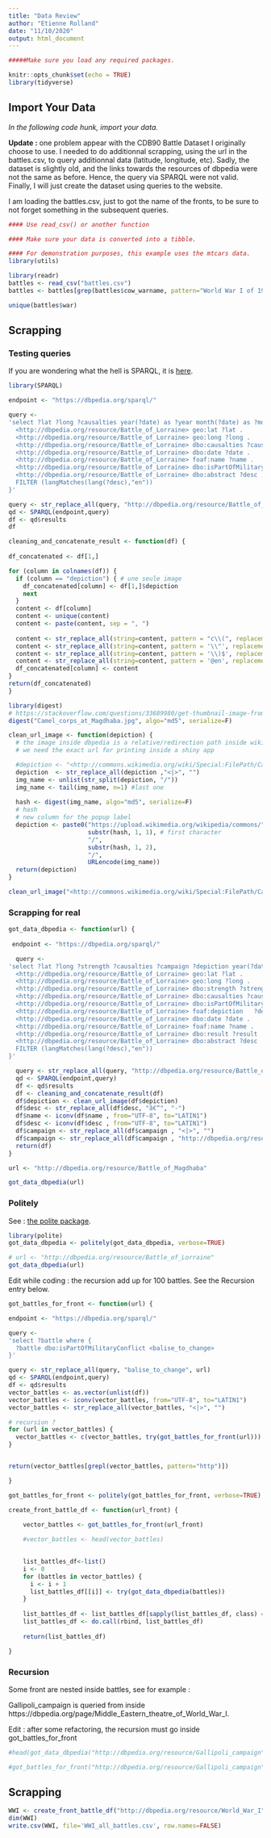 ```yaml
---
title: "Data Review"
author: "Etienne Rolland"
date: "11/10/2020"
output: html_document
---
```


```r

#####Make sure you load any required packages.

knitr::opts_chunk$set(echo = TRUE)
library(tidyverse)
```

## Import Your Data

*In the following code hunk, import your data.*

**Update :** one problem appear with the CDB90 Battle Dataset I originally choose to use. I needed to do additionnal scrapping, using the url in the battles.csv, to query additionnal data (latitude, longitude, etc). Sadly, the dataset is slightly old, and the links towards the resources of dbpedia were not the same as before. Hence, the query via SPARQL were not valid. Finally, I will just create the dataset using queries to the website.

I am loading the battles.csv, just to got the name of the fronts, to be sure to not forget something in the subsequent queries.


```r

#### Use read_csv() or another function

#### Make sure your data is converted into a tibble. 

#### For demonstration purposes, this example uses the mtcars data.
library(utils)

library(readr)
battles <- read_csv("battles.csv")
battles <- battles[grep(battles$cow_warname, pattern="World War I of 1914-1918"),]
```

```r
unique(battles$war)
```
## Scrapping

### Testing queries

If you are wondering what the hell is SPARQL, it is [here](https://www.r-bloggers.com/2013/01/sparql-with-r-in-less-than-5-minutes/).

```r
library(SPARQL)
```

```r
endpoint <- "https://dbpedia.org/sparql/"

query <-
'select ?lat ?long ?causalties year(?date) as ?year month(?date) as ?month day(?date) as ?day ?name ?campaign ?desc where { 
  <http://dbpedia.org/resource/Battle_of_Lorraine> geo:lat ?lat .
  <http://dbpedia.org/resource/Battle_of_Lorraine> geo:long ?long .
  <http://dbpedia.org/resource/Battle_of_Lorraine> dbo:causalties ?causalties .
  <http://dbpedia.org/resource/Battle_of_Lorraine> dbo:date ?date .
  <http://dbpedia.org/resource/Battle_of_Lorraine> foaf:name ?name .
  <http://dbpedia.org/resource/Battle_of_Lorraine> dbo:isPartOfMilitaryConflict ?campaign .
  <http://dbpedia.org/resource/Battle_of_Lorraine> dbo:abstract ?desc .
  FILTER (langMatches(lang(?desc),"en"))
}'

query <- str_replace_all(query, "http://dbpedia.org/resource/Battle_of_Lorraine", "http://dbpedia.org/resource/Battle_of_Magdhaba")
qd <- SPARQL(endpoint,query)
df <- qd$results
df
```

```r
cleaning_and_concatenate_result <- function(df) {
  
df_concatenated <- df[1,]

for (column in colnames(df)) {
  if (column == "depiction") { # une seule image
    df_concatenated[column] <- df[1,]$depiction
    next
  }
  content <- df[column]
  content <- unique(content)
  content <- paste(content, sep = ", ")
  
  content <- str_replace_all(string=content, pattern = "c\\(", replacement = "")
  content <- str_replace_all(string=content, pattern = '\\"', replacement = "")
  content <- str_replace_all(string=content, pattern = '\\)$', replacement = "")
  content <- str_replace_all(string=content, pattern = '@en', replacement = "")
  df_concatenated[column] <- content
}
return(df_concatenated)
}

```

```r
library(digest)
# https://stackoverflow.com/questions/33689980/get-thumbnail-image-from-wikimedia-commons
digest("Camel_corps_at_Magdhaba.jpg", algo="md5", serialize=F)
```

```r
clean_url_image <- function(depiction) {
  # the image inside dbpedia is a relative/redirection path inside wiki commons
  # we need the exact url for printing inside a shiny app

  #depiction <- "<http://commons.wikimedia.org/wiki/Special:FilePath/Camel_corps_at_Magdhaba.jpg>"
  depiction  <- str_replace_all(depiction ,"<|>", "")
  img_name <- unlist(str_split(depiction, "/"))
  img_name <- tail(img_name, n=1) #last one
  
  hash <- digest(img_name, algo="md5", serialize=F)
  # hash
  # new column for the popup label
  depiction <- paste0("https://upload.wikimedia.org/wikipedia/commons/", 
                      substr(hash, 1, 1), # first character
                      "/",
                      substr(hash, 1, 2),
                      "/",
                      URLencode(img_name))
  return(depiction)
}
```

```r
clean_url_image("<http://commons.wikimedia.org/wiki/Special:FilePath/Camel_corps_at_Magdhaba.jpg>")
```


### Scrapping for real

```r
got_data_dbpedia <- function(url) {
  
 endpoint <- "https://dbpedia.org/sparql/"

  query <-
'select ?lat ?long ?strength ?causalties ?campaign ?depiction year(?date) as ?year month(?date) as ?month day(?date) as ?day ?name ?result ?desc where { 
  <http://dbpedia.org/resource/Battle_of_Lorraine> geo:lat ?lat .
  <http://dbpedia.org/resource/Battle_of_Lorraine> geo:long ?long .
  <http://dbpedia.org/resource/Battle_of_Lorraine> dbo:strength ?strength .
  <http://dbpedia.org/resource/Battle_of_Lorraine> dbo:causalties ?causalties .
  <http://dbpedia.org/resource/Battle_of_Lorraine> dbo:isPartOfMilitaryConflict	?campaign .
  <http://dbpedia.org/resource/Battle_of_Lorraine> foaf:depiction	?depiction .
  <http://dbpedia.org/resource/Battle_of_Lorraine> dbo:date ?date .
  <http://dbpedia.org/resource/Battle_of_Lorraine> foaf:name ?name .
  <http://dbpedia.org/resource/Battle_of_Lorraine> dbo:result ?result .
  <http://dbpedia.org/resource/Battle_of_Lorraine> dbo:abstract ?desc .
  FILTER (langMatches(lang(?desc),"en"))
}'

  query <- str_replace_all(query, "http://dbpedia.org/resource/Battle_of_Lorraine", url)
  qd <- SPARQL(endpoint,query)
  df <- qd$results
  df <- cleaning_and_concatenate_result(df)
  df$depiction <- clean_url_image(df$depiction)
  df$desc <- str_replace_all(df$desc, "â€“", "-")
  df$name <- iconv(df$name , from="UTF-8", to="LATIN1")
  df$desc <- iconv(df$desc , from="UTF-8", to="LATIN1")
  df$campaign <- str_replace_all(df$campaign , "<|>", "")
  df$campaign <- str_replace_all(df$campaign , "http://dbpedia.org/resource/", "")
  return(df)
}

```

```r
url <- "http://dbpedia.org/resource/Battle_of_Magdhaba"
```


```r
got_data_dbpedia(url)
```

### Politely 

See : [the polite package](https://dmi3kno.github.io/polite/index.html).

```r
library(polite)
got_data_dbpedia <- politely(got_data_dbpedia, verbose=TRUE) 

```


```r
# url <- "http://dbpedia.org/resource/Battle_of_Lorraine"
got_data_dbpedia(url)
```

Edit while coding : the recursion add up for 100 battles.
See the Recursion entry below.

```r
got_battles_for_front <- function(url) {

endpoint <- "https://dbpedia.org/sparql/"

query <-
'select ?battle where { 
  ?battle dbo:isPartOfMilitaryConflict <balise_to_change>
}'

query <- str_replace_all(query, "balise_to_change", url)
qd <- SPARQL(endpoint,query)
df <- qd$results
vector_battles <- as.vector(unlist(df))
vector_battles <- iconv(vector_battles, from="UTF-8", to="LATIN1")
vector_battles <- str_replace_all(vector_battles, "<|>", "")

# recursion ?
for (url in vector_battles) {
  vector_battles <- c(vector_battles, try(got_battles_for_front(url)))
}


return(vector_battles[grepl(vector_battles, pattern="http")])

}

got_battles_for_front <- politely(got_battles_for_front, verbose=TRUE) 
```


```r
create_front_battle_df <- function(url_front) {
  
    vector_battles <- got_battles_for_front(url_front)

    #vector_battles <- head(vector_battles)
    

    list_battles_df<-list()
    i <- 0
    for (battles in vector_battles) {
      i <- i + 1
      list_battles_df[[i]] <- try(got_data_dbpedia(battles))
    }
    
    list_battles_df <- list_battles_df[sapply(list_battles_df, class) == "data.frame"]
    list_battles_df <- do.call(rbind, list_battles_df)
    
    return(list_battles_df)

}

```

### Recursion

Some front are nested inside battles, see for example :

Gallipoli_campaign is queried from inside https://dbpedia.org/page/Middle_Eastern_theatre_of_World_War_I.

Edit : after some refactoring, the recursion must go inside got_battles_for_front

```r
#head(got_data_dbpedia("http://dbpedia.org/resource/Gallipoli_campaign"))
```

```r
#got_battles_for_front("http://dbpedia.org/resource/Gallipoli_campaign")
```


## Scrapping

```r
WWI <- create_front_battle_df("http://dbpedia.org/resource/World_War_I")
dim(WWI)
write.csv(WWI, file='WWI_all_battles.csv', row.names=FALSE)

```

